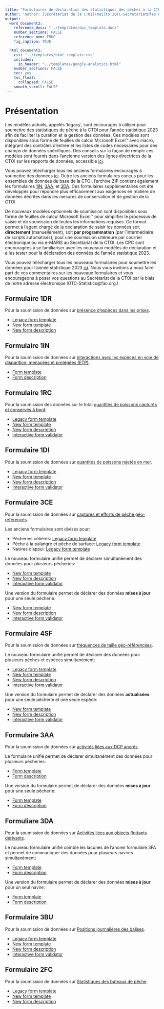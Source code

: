 ```yaml
---
title: "Formulaires de déclaration des statistiques des pêches à la CTOI"
author: "Author: [Secrétariat de la CTOI](mailto:IOTC-Secretariat@fao.org)" 
output:
  word_document2:
    reference_docx: "../templates/doc_template.docx"
    number_sections: FALSE
    reference_num: TRUE
    fig_caption: TRUE

  html_document2:
    css: "../templates/html_template.css"
    includes: 
      in_header: "../templates/google-analytics.html"
    number_sections: FALSE
    toc: yes
    toc_float:
      collapsed: FALSE
    smooth_scroll: FALSE
---
```


# Présentation

Les modèles actuels, appelés 'legacy', sont encouragés à utiliser pour soumettre des statistiques de pêche à la CTOI pour l’année statistique 2023 afin de faciliter la curation et la gestion des données. Ces modèles sont disponibles sous forme de feuilles de calcul Microsoft Excel™ avec macro, intégrant des contrôles d’entrée et les listes de codes nécessaires pour des champs de données spécifiques. Des conseils sur la façon de remplir ces modèles sont fournis dans l’ancienne version des lignes directrices de la CTOI sur les rapports de données, accessible [ici](./legacy/Directives_Declaration_Donnees_CTOI_2014.pdf).

Vous pouvez télécharger tous les anciens formulaires encouragés à soumettre des données [ici](../forms/legacy/IOTC-forms-current.zip). Outre les anciens formulaires conçus pour les ensembles de données de base de la CTOI, l'archive ZIP contient également les formulaires [1IN](#1IN), [3AA](#3AA), et [3DA](#3DA). Ces formulaires supplémentaires ont été développés pour répondre plus efficacement aux exigences en matière de données décrites dans les mesures de conservation et de gestion de la CTOI.

De nouveaux modèles optionnels de soumission sont disponibles sous forme de feuilles de calcul Microsoft Excel™ pour simplifier le processus de saisie et de soumission de toutes les informations requises. Ce format permet à l'agent chargé de la déclaration de saisir les données soit **directement** (manuellement), soit **par programmation** (par l’intermédiaire de scripts automatisés), pour une soumission ultérieure par courrier électronique ou via e-MARIS au Secrétariat de la CTOI. Les CPC sont encouragées à se familiariser avec les nouveaux modèles de déclaration et à les tester pour la déclaration des données de l'année statistique 2023.

Vous pouvez télécharger tous les nouveaux formulaires pour soumettre les données pour l'année statistique 2023 [ici](../forms/IOTC-forms-new.zip). Nous vous invitons à nous faire part de vos commentaires sur les nouveaux formulaires et vous encourageons à poser vos questions au Secrétariat de la CTOI par le biais de notre adresse électronique IOTC-Statistics@fao.org.!

## Formulaire 1DR {#1DR}

Pour la soumission de données sur [présence d’espèces dans les prises](https://data.iotc.org/reference/latest/guidelines/#Species_presence_in_the_catch).

+ [Legacy form template](./legacy/Form-1DR-legacy.xlsx)
+ [New form template](./Form-1DR.xlsx)
+ [New form description](./Form_1DR.html)

## Formulaire 1IN {#1IN}

Pour la soumission de données sur [interactions avec les espèces en voie de disparition, menacées et protégées (ETP)](https://data.iotc.org/reference/latest/guidelines/#Interactions_with_Endangered,_Threatened_and_Protected_species).

+ [Form template](./Form-1IN.xlsx)
+ [Form description](./Form_1IN.html)

## Formulaire 1RC {#1RC}

Pour la soumission des données sur le total [quantités de poissons capturés et conservés à bord](https://data.iotc.org/reference/latest/guidelines/#Amount_of_fish_caught_and_retained).

+ [Legacy form template](./legacy/Form-1RC-legacy.xlsm)
+ [New form template](./Form-1RC.xlsx)
+ [New form description](./Form_1RC.html)
+ [Interactive form validator](https://data.iotc.org/validators/ui/1RC/)

## Formulaire 1DI {#1DI}

Pour la soumission de données sur [quantités de poissons rejetés en mer](https://data.iotc.org/reference/latest/guidelines/#Amount_of_discards).

+ [Legacy form template](./legacy/Form-1DI-legacy.xlsm)
+ [New form template](./Form-1DI.xlsx)
+ [New form description](./Form_1DI.html)
+ [Interactive form validator](https://data.iotc.org/validators/ui/1DI/)

## Formulaire 3CE {#3CE}

Pour la soumission de données sur [captures et efforts de pêche géo-référencés](https://data.iotc.org/reference/latest/guidelines/#Geo-referenced_catches_and_efforts).

Les anciens formulaires sont divisés pour:

+ Pêcheries côtières: [Legacy form template](./legacy/Form-3AR-legacy.xlsm)
+ Pêche à la palangre et pêche de surface: [Legacy form template](./legacy/Form-3CE-legacy.xlsm)
+ Navires d'appui: [Legacy form template](./legacy/Form-3SU-legacy.xlsm)

Le nouveau formulaire unifié permet de déclarer simultanément des données pour plusieurs pêcheries:

+ [New form template](./Form-3CE.xlsx)
+ [New form description](./Form_3CE.html)
+ [Interactive form validator](https://data.iotc.org/validators/ui/3CE/)

Une version du formulaire permet de déclarer des données **mises à jour** pour une seule pêcherie:

+ [New form template](./Form-3CE-update.xlsx)
+ [New form description]( ./Form_3CE_update.html)
+ [Interactive form validator](https://data.iotc.org/validators/ui/update/3CE/)

## Formulaire 4SF {#4SF}

Pour la soumission de données sur [fréquences de taille géo-référencées](https://data.iotc.org/reference/latest/guidelines/#Geo-referenced_size_frequencies).

Le nouveau formulaire unifié permet de déclarer des données pour plusieurs pêches et espèces simultanément:

+ [Legacy form template](./legacy/Form-4SF-legacy.xlsm)
+ [New form template](./Form-4SF.xlsx)
+ [New form description](./Form_4SF.html)
+ [Interactive form validator](https://data.iotc.org/validators/ui/4SF/)

Une version du formulaire permet de déclarer des données **actualisées** pour une seule pêcherie et une seule espèce:

+ [New form template](./Form-4SF-update.xlsx)
+ [New form description](./Form_4SF_update.html)
+ [Interactive form validator](https://data.iotc.org/validators/ui/update/4SF/)

## Formulaire 3AA {#3AA}

Pour la soumission de données sur [activités liées aux DCP ancrés](https://data.iotc.org/reference/latest/guidelines/#AFAD-related_activities).

Le formulaire unifié permet de déclarer simultanément des données pour plusieurs pêcheries:

+ [Form template](./Form-3AA.xlsx)
+ [Form description](./Form_3AA.html)

Une version du formulaire permet de déclarer des données **mises à jour** pour une seule pêcherie:

+ [Form template](./Form-3AA-update.xlsx)
+ [Form description](./Form_3AA_update.html)

## Formuliare 3DA{#3DA}

Pour la soumission de données sur [Activités liées aux objects flottants dérivants ](https://data.iotc.org/reference/latest/guidelines/#DFOB-related_activities).


Le nouveau formulaire unifié comble les lacunes de l'ancien formulaire 3FA et permet de communiquer des données pour plusieurs navires simultanément:

+ [Form template](./Form-3DA.xlsx)
+ [Form description](./Form_3DA.html)

Une version du formulaire permet de déclarer des données **mises à jour** pour un seul navire:

+ [Form template](./Form-3DA-update.xlsx)
+ [Form description](./Form_3DA_update.html)

## Formulaire 3BU {#3BU}

Pour la soumission de données sur [Positions journalières des balises](https://data.iotc.org/reference/latest/guidelines/#Daily_buoy_positions).

+ [Legacy form template](./legacy/Form-)
+ [New form template](./Form-3BU.xlsx)
+ [New form description](./Form_3BU.html)
+ [Interactive form validator](https://data.iotc.org/validators/ui/3BU/)

## Formulaire 2FC {#2FC}

Pour la soumission de données sur [Statistiques des bateaux de pêche](https://data.iotc.org/reference/latest/guidelines/#Fishing_craft_statistics).

+ [Legacy form template](./legacy/Form-2FC-legacy.xlsm)
+ [New form template](./Form-2FC.xlsx)
+ [New form description](./Form_2FC.html)

<!-- ## Form 7PR{#7PR} -->

